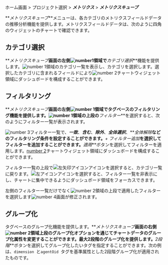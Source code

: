 ホーム画面 > プロジェクト選択 > **_メトリクス_** > **_メトリクスキューブ_**

**_メトリクスキューブ_**メニューは、各カテゴリのメトリクスフィールドデータの推移分析機能を提供します。メトリクスフィールドデータは、次のように四角のウィジェットのチャートで確認できます。

<ImgLang img='metrics-cube.png' desc='メトリクスキューブ' />

## カテゴリ選択

**_メトリクスキューブ_**画面の左側![number1](/img/number-01.png)領域で**_カテゴリ選択_**機能を提供します。![number 1](/img/number-01.png)領域のカテゴリ一覧を表示し、カテゴリを選択します。選択したカテゴリに含まれるフィールドにより![number 2](/img/number-02.png)チャートウィジェット領域にダッシュボードを構成することができます。

## フィルタリング

**_メトリクスキューブ_**画面の左側![number 1](/img/number-01.png)領域でタグベースのフィルタリング機能を提供します。![number 1](/img/number-01.png)領域の上段の**_フィルター_**を選択すると、次のようにフィルター一覧が表示されます。 

<ImgLang img='metrics-cube-filter.png' desc='メトリクスキューブフィルター' />

![number 3](/img/number-03.png)フィルター一覧で、**_一致_**、**_含む_**、**_除外_**、**_全体選択_**、**_全体解除_**などのフィルタリング条件を設定することができます。**_+ フィルター追加_**を選択してフィルターを追加することができます。**_適用_**ボタンを選択してフィルターを適用します。[number 2](/img/number-02.png)チャートウィジェット領域にダッシュボードを構成することができます。 

フィルター一覧の上段で![左矢印アイコン](/img/left-arrow.svg)アイコンを選択すると、カテゴリ一覧に戻ります。![左アイコン](/img/ic-metrics-cube-back.svg)アイコンを選択すると、フィルター一覧を非表示にし、チャートに集中できるようにダッシュボード領域をフォーカスできます。

左側のフィルター一覧だけでなく![number 2](/img/number-02.png)領域の上段で適用したフィルターを選択します![number 4](/img/number-04.png)画面が修正されます。

## グループ化

タグベースのグループ化機能を提供します。**_メトリクスキューブ_**画面の右側![number 2](/img/number-02.png)領域上段のグループ化オプションを通じてチャートデータのグループ化属性を変更することができます。最大2段階のグループ化を提供します。**_2段階_**ボタンを選択してグループ化したいタグを指定することができます。次の例は、`dimension `と`agentOid `タグを基準属性とした2段階グループ化が適用されたものです。

<ImgLang img='metrics-cube-gp.png' desc='メトリクスキューブグループ' />
